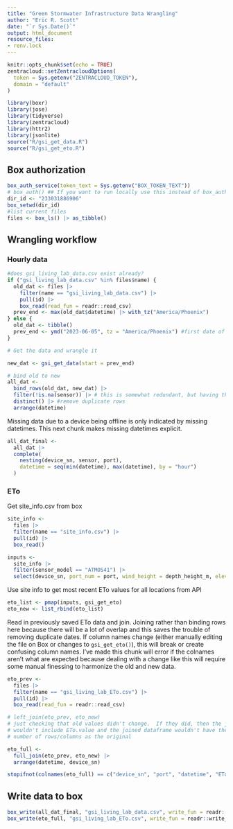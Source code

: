 ```yaml
---
title: "Green Stormwater Infrastructure Data Wrangling"
author: "Eric R. Scott"
date: "`r Sys.Date()`"
output: html_document
resource_files:
- renv.lock
---
```


```r
knitr::opts_chunk$set(echo = TRUE)
zentracloud::setZentracloudOptions(
  token = Sys.getenv("ZENTRACLOUD_TOKEN"),
  domain = "default"
)

library(boxr)
library(jose)
library(tidyverse)
library(zentracloud)
library(httr2)
library(jsonlite)
source("R/gsi_get_data.R")
source("R/gsi_get_eto.R")
```

<!--
## First time publishing

Publishing this workflow to Posit Connect will fail the first time because the environment variable `BOX_TOKEN_TEXT` is unset.  But, you still can find the app on viz.datascience.arizona.edu and add that env var.  Then, re-publish, and it should work.
-->
## Box authorization

```r
box_auth_service(token_text = Sys.getenv("BOX_TOKEN_TEXT"))
# box_auth() ## If you want to run locally use this instead of box_auth_service()
dir_id <- "233031886906"
box_setwd(dir_id)
#list current files
files <- box_ls() |> as_tibble()
```

## Wrangling workflow

### Hourly data

```r
#does gsi_living_lab_data.csv exist already?
if ("gsi_living_lab_data.csv" %in% files$name) {
  old_dat <- files |> 
    filter(name == "gsi_living_lab_data.csv") |> 
    pull(id) |> 
    box_read(read_fun = readr::read_csv)
  prev_end <- max(old_dat$datetime) |> with_tz("America/Phoenix")
} else {
  old_dat <- tibble()
  prev_end <- ymd("2023-06-05", tz = "America/Phoenix") #first date of data
}

# Get the data and wrangle it

new_dat <- gsi_get_data(start = prev_end)

# bind old to new
all_dat <- 
  bind_rows(old_dat, new_dat) |> 
  filter(!is.na(sensor)) |> # this is somewhat redundant, but having this in gsi_get_data() only removes these from new data
  distinct() |> #remove duplicate rows
  arrange(datetime) 
```

Missing data due to a device being offline is only indicated by missing datetimes. This next chunk makes missing datetimes explicit.

```r
all_dat_final <-
  all_dat |> 
  complete(
    nesting(device_sn, sensor, port),
    datetime = seq(min(datetime), max(datetime), by = "hour")
  )
```

### ETo

Get site_info.csv from box

```r
site_info <- 
  files |> 
  filter(name == "site_info.csv") |> 
  pull(id) |> 
  box_read()

inputs <-
  site_info |> 
  filter(sensor_model == "ATMOS41") |> 
  select(device_sn, port_num = port, wind_height = depth_height_m, elevation = Elevation, latitude = Latitude)
```

Use site info to get most recent ETo values for all locations from API

```r
eto_list <- pmap(inputs, gsi_get_eto)
eto_new <- list_rbind(eto_list)
```

Read in previously saved ETo data and join.  Joining rather than binding rows here because there will be a lot of overlap and this saves the trouble of removing duplicate dates. If column names change (either manually editing the file on Box or changes to `gsi_get_eto()`), this will break or create confusing column names.  I've made this chunk will error if the colnames aren't what are expected because dealing with a change like this will require some manual finessing to harmonize the old and new data.

```r
eto_prev <- 
  files |> 
  filter(name == "gsi_living_lab_ETo.csv") |> 
  pull(id) |> 
  box_read(read_fun = readr::read_csv)

# left_join(eto_prev, eto_new) 
# just checking that old values didn't change.  If they did, then the join_by()
# wouldn't include ETo.value and the joined dataframe wouldn't have the same
# number of rows/columns as the original

eto_full <-
  full_join(eto_prev, eto_new) |> 
  arrange(datetime, device_sn)

stopifnot(colnames(eto_full) == c("device_sn", "port", "datetime", "ETo.value", "ETo.error_flag", "ETo.error_description", "ETo.units"))
```


## Write data to box

```r
box_write(all_dat_final, "gsi_living_lab_data.csv", write_fun = readr::write_csv)
box_write(eto_full, "gsi_living_lab_ETo.csv", write_fun = readr::write_csv)
```

